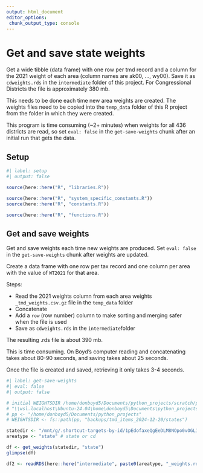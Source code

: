 ```yaml
---
output: html_document
editor_options: 
 chunk_output_type: console
---
```


# Get and save state weights

Get a wide tibble (data frame) with one row per tmd record and a column for the 2021 weight of each area (column names are ak00, ..., wy00). Save it as `cdweights.rds` in the `intermediate` folder of this project. For Congressional Districts the file is approximately 380 mb.

This needs to be done each time new area weights are created. The weights files need to be copied into the `temp_data` folder of this R project from the folder in which they were created.

This program is time consuming (~2+ minutes) when weights for all 436 districts are read, so set `eval: false` in the `get-save-weights` chunk after an initial run that gets the data.

## Setup

```r
#| label: setup
#| output: false

source(here::here("R", "libraries.R"))

source(here::here("R", "system_specific_constants.R"))
source(here::here("R", "constants.R"))

source(here::here("R", "functions.R"))

```

## Get and save weights

Get and save weights each time new weights are produced. Set `eval: false` in the `get-save-weights` chunk after weights are updated.

Create a data frame with one row per tax record and one column per area with the value of `WT2021` for that area.

Steps:

-   Read the 2021 weights column from each area weights `_tmd_weights.csv.gz` file in the `temp_data` folder
-   Concatenate
-   Add a `row` (row number) column to make sorting and merging safer when the file is used
-   Save as `cdweights.rds` in the `intermediate`folder

The resulting .rds file is about 390 mb.

This is time consuming. On Boyd's computer reading and concatenating takes about 80-90 seconds, and saving takes about 25 seconds.

Once the file is created and saved, retrieving it only takes 3-4 seconds.

```r
#| label: get-save-weights
#| eval: false
#| output: false

# initial WEIGHTSDIR /home/donboyd5/Documents/python_projects/scratch/phase5_salt
# "\\wsl.localhost\Ubuntu-24.04\home\donboyd5\Documents\python_projects\backups\tmd_items_2024-12-20\states"
# pp <- "/home/donboyd5/Documents/python_projects"
# WEIGHTSDIR <- fs::path(pp, "backups/tmd_items_2024-12-20/states")

statedir <- "/mnt/g/.shortcut-targets-by-id/1pEdofaxeQgEeDLM8NOpo0vOGL1jT8Qa1/AFPI_2024/Phase 6/states/"
areatype <- "state" # state or cd

df <- get_weights(statedir, "state")
glimpse(df)

df2 <- readRDS(here::here("intermediate", paste0(areatype, "_weights.rds")))

```
